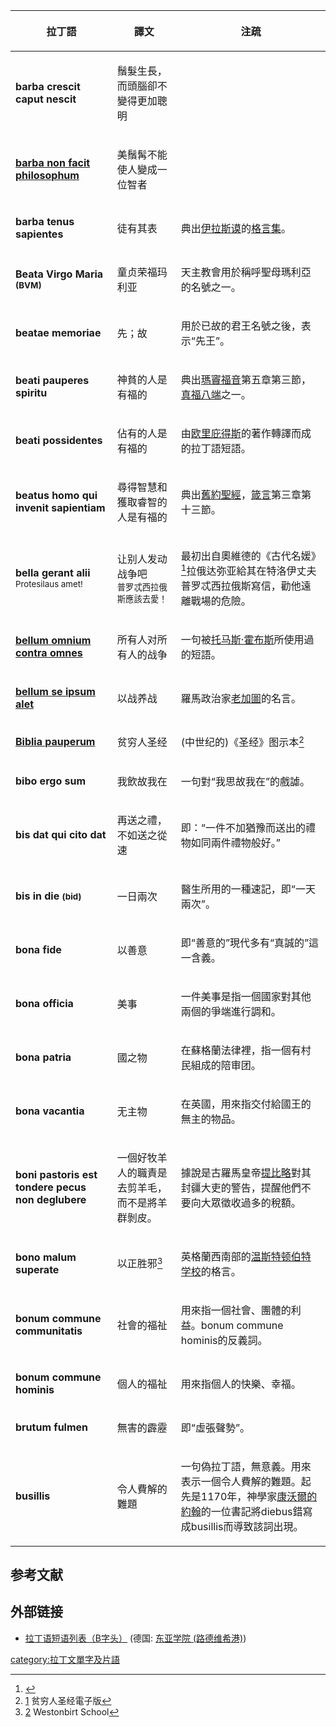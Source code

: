 {{Latin intro|B}}
{| class="wikitable"
|-
!拉丁語!!譯文!!注疏
|-
|{{Anchor|barba crescit caput nescit}}'''barba crescit caput nescit'''||鬚髮生長，而頭腦卻不變得更加聰明||
|-
|'''[[barba_non_facit_philosophum|barba non facit philosophum]]'''||美鬚髯不能使人變成一位智者||
|-
|{{Anchor|barba tenus sapientes}}'''barba tenus sapientes'''||徒有其表||典出[[德西德里乌斯·伊拉斯谟|伊拉斯谟]]的[[格言集|格言集]]。
|-
|{{Anchor|Beata Virgo Maria}}{{Anchor|Beatae Mariae Virginis}}'''Beata Virgo Maria <small>(BVM)</small>'''||童贞荣福玛利亚||天主教會用於稱呼聖母瑪利亞的名號之一。
|-
|{{Anchor|beatae memoriae}}'''beatae memoriae'''||先；故||用於已故的君王名號之後，表示“先王”。
|-
|{{Anchor|beati pauperes spiritu}}'''beati pauperes spiritu'''||神貧的人是有福的||典出[[瑪竇福音|瑪竇福音]]第五章第三節，[[真福八端|真福八端]]之一。
|-
|{{Anchor|beati possidentes}}'''beati possidentes'''||佔有的人是有福的||由[[欧里庇得斯|欧里庇得斯]]的著作轉譯而成的拉丁語短語。
|-
|{{Anchor|beatus homo qui invenit sapientiam}}'''beatus homo qui invenit sapientiam'''||尋得智慧和獲取睿智的人是有福的||典出[[舊約聖經|舊約聖經]]，[[箴言|箴言]]第三章第十三節。
|-
|{{Anchor|bella gerant alii}}'''bella gerant alii'''<br><small>Protesilaus amet!</small>||让别人发动战争吧<br><small>普罗忒西拉俄斯應該去愛！</small>||最初出自奧維德的《古代名媛》<ref>{{Cite web |url=http://www.thelatinlibrary.com/ovid/ovid.her13.shtml |title=Ovidi Nasonis Epistvlae Heroidvm, XIII. Laodamia Protesilao |access-date=2013-10-20 |archive-date=2020-02-12 |archive-url=https://web.archive.org/web/20200212225616/http://www.thelatinlibrary.com/ovid/ovid.her13.shtml |dead-url=no }}</ref>拉俄达弥亚給其在特洛伊丈夫普罗忒西拉俄斯寫信，勸他遠離戰場的危險。 
|-
|'''[[bellum_omnium_contra_omnes|bellum omnium contra omnes]]'''||所有人对所有人的战争||一句被[[托马斯·霍布斯|托马斯·霍布斯]]所使用過的短語。
|-
|'''[[bellum_se_ipsum_alet|bellum se ipsum alet]]'''||以战养战||羅馬政治家[[老加圖|老加圖]]的名言。
|-
|{{Anchor|Biblia pauperum}}'''[[贫穷人圣经|Biblia pauperum]]'''||贫穷人圣经||(中世纪的)《圣经》图示本<ref>[http://amasis.com/biblia/] {{Wayback|url=http://amasis.com/biblia/ |date=20011118205441 }}贫穷人圣经電子版</ref>
|-
|{{Anchor|bibo ergo sum}}'''bibo ergo sum'''||我飲故我在||一句對“我思故我在”的戲謔。
|-
|{{Anchor|bis dat qui cito dat}}'''bis dat qui cito dat'''||再送之禮，不如送之從速||即：“一件不加猶豫而送出的禮物如同兩件禮物般好。”
|-
|{{Anchor|bis in die}}'''bis in die <small>(bid)</small>'''||一日兩次||醫生所用的一種速記，即“一天兩次”。
|-
|{{Anchor|bona fide}}'''bona fide'''||以善意||即“善意的”現代多有“真誠的”這一含義。
|-
|{{Anchor|bona officia}}'''bona officia'''||美事||一件美事是指一個國家對其他兩個的爭端進行調和。
|-
|{{Anchor|bona patria}}'''bona patria'''||國之物||在蘇格蘭法律裡，指一個有村民組成的陪审团。
|-
|{{Anchor|bona vacantia}}'''bona vacantia'''||无主物||在英國，用來指交付給國王的無主的物品。
|-
|{{Anchor|boni pastoris est tondere pecus non deglubere}}'''boni pastoris est tondere pecus non deglubere'''||一個好牧羊人的職責是去剪羊毛，而不是將羊群剝皮。||據說是古羅馬皇帝[[提比略|提比略]]對其封疆大吏的警告，提醒他們不要向大眾徵收過多的稅額。
|-
|{{Anchor|bono malum superate}}'''bono malum superate'''||以正胜邪<ref>[http://www.westonbirt.gloucs.sch.uk/] {{Wayback|url=http://www.westonbirt.gloucs.sch.uk/ |date=20210309122643 }}Westonbirt School</ref>||英格蘭西南部的[[温斯特顿伯特学校|温斯特顿伯特学校]]的格言。
|-
|{{Anchor|bonum commune communitatis}}'''bonum commune communitatis'''||社會的福祉||用來指一個社會、團體的利益。bonum commune hominis的反義詞。
|-
|{{Anchor|bonum commune hominis}}'''bonum commune hominis'''||個人的福祉||用來指個人的快樂、幸福。
|-
|{{Anchor|brutum fulmen}}'''brutum fulmen'''||無害的霹靂||即“虛張聲勢”。
|-
|{{Anchor|busillis}}'''busillis'''||令人費解的難題||一句偽拉丁語，無意義。用來表示一個令人費解的難題。起先是1170年，神學家[[康沃爾的約翰|康沃爾的約翰]]的一位書記將diebus錯寫成busillis而導致該詞出現。
|}</onlyinclude>

== 参考文献 ==
{{reflist}}

== 外部链接 ==
* [http://www.oai.de/de/45-publikationen/sprichwort/301-b-latein.html 拉丁语短语列表（B字头）] {{Wayback|url=http://www.oai.de/de/45-publikationen/sprichwort/301-b-latein.html |date=20160328011209 }} (德国: [[东亚学院_(路德维希港)|东亚学院 (路德维希港)]])

[[category:拉丁文單字及片語|category:拉丁文單字及片語]]